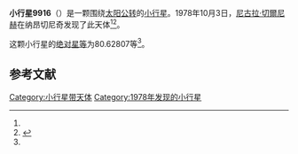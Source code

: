 {{Infobox planet
| bgcolour = #FFFFC0
| name = 9916 Kibirev
| symbol = 
| image = 
| caption = 
| discovery = yes
| discovery_ref = 
| discoverer = [[尼古拉·切爾尼赫|尼古拉·切爾尼赫]]
| discovery_site = [[纳昂切尼奇|纳昂切尼奇]] 
| discovered = 1978年10月3日
| designations = yes
| mp_name = 
| named_after = 
| alt_names = 1978 TR2/ 1983 VL1
| mp_category = [[主带小行星|主带小行星]]
| orbit_ref = <ref name="a">[http://ssd.jpl.nasa.gov/sbdb.cgi?sstr=9916 9916 Kibirev] {{Wayback|url=http://ssd.jpl.nasa.gov/sbdb.cgi?sstr=9916 |date=20140824075615 }}，小行星數據庫瀏覽器（JPL Small-Body Database Browser）－[[美国国家航空航天局|美国国家航空航天局]]喷气推进实验室</ref>
| epoch = 2456400.5 (2013年4月18日更新)
| aphelion = {{convert|3.0953601|AU|km|3|abbr=on|lk=out}}
| perihelion = {{convert|2.6114505|AU|km|3|abbr=on}}
| semimajor = {{convert|2.8534053|AU|km|3|abbr=on}}
| eccentricity = 0.0847951
| period = 1760.530835 [[日|日]]<br />4.82[[儒略年|儒略年]]
| avg_speed = 
| inclination = 1.01722
| asc_node = 288.23614
| mean_anomaly = 
| arg_peri = 80.62807
| satellites = 
| physical_characteristics = yes
| dimensions = 
| mass = 
| density = 
| surface_grav = 
| escape_velocity = 
| sidereal_day = 
| axial_tilt = 
| pole_ecliptic_lat = 
| pole_ecliptic_lon = 
| albedo = 
| temperatures= 
| temp_name1 = 
| mean_temp_1 = 
| max_temp_1 = 
| temp_name2 = 
| max_temp_2 = 
| spectral_type = 
| abs_magnitude = 80.62807
}}

'''小行星9916'''（{{lang-en|9916 Kibirev}}）是一颗围绕[[太阳|太阳]][[公转|公转]]的[[小行星|小行星]]。1978年10月3日，[[尼古拉·切爾尼赫|尼古拉·切爾尼赫]]在纳昂切尼奇发现了此天体<ref name="a" /><ref>{{cite news|title=小行星列表|url=http://cfa-www.harvard.edu/iau/lists/NumberedMPs.txt|accessdate=2013-07-08|newspaper=哈佛大学|archive-date=2008-05-17|archive-url=https://web.archive.org/web/20080517010638/http://cfa-www.harvard.edu/iau/lists/NumberedMPs.txt|dead-url=no}}</ref>。

这颗小行星的[[绝对星等|绝对星等]]为80.62807等<ref name="a" />。

==参考文献==
{{reflist}}
{{Minor Planet Number|[[小行星9915|小行星9915]]|[[小行星9917|小行星9917]]}}

{{小天体}}

[[Category:小行星带天体|Category:小行星带天体]]
[[Category:1978年发现的小行星|Category:1978年发现的小行星]]

{{asteroid-stub}}